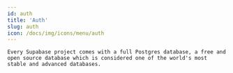 ```yaml
---
id: auth
title: 'Auth'
slug: auth
icon: /docs/img/icons/menu/auth
---
```


<RefHeaderSection>

    Every Supabase project comes with a full Postgres database, a free and open source database which is considered one of the world's most stable and advanced databases.

</RefHeaderSection>
